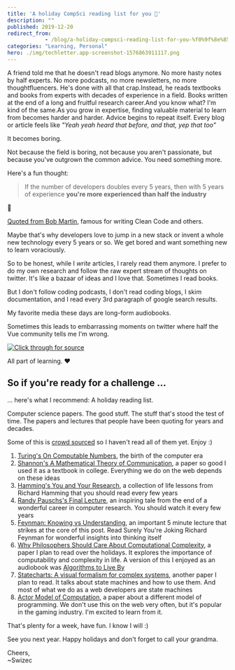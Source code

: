 ```yaml
---
title: 'A holiday CompSci reading list for you 🎅'
description: ""
published: 2019-12-20
redirect_from: 
            - /blog/a-holiday-compsci-reading-list-for-you-%f0%9f%8e%85/swizec/9265
categories: "Learning, Personal"
hero: ./img/techletter.app-screenshot-1576863911117.png
---
```

A friend told me that he doesn&#x27;t read blogs anymore. No more hasty notes by half experts. No more podcasts, no more newsletters, no more thoughtfluencers. He&#x27;s done with all that crap.Instead, he reads textbooks and books from experts with decades of experience in a field. Books written at the end of a long and fruitful research career.And you know what? I&#x27;m kind of the same.As you grow in expertise, finding valuable material to learn from becomes harder and harder. Advice begins to repeat itself. Every blog or article feels like _&quot;Yeah yeah heard that before, and that, yep that too&quot;_

It becomes boring.

Not because the field is boring, not because you aren&#x27;t passionate, but because you&#x27;ve outgrown the common advice. You need something more.

Here&#x27;s a fun thought:

> If the number of developers doubles every 5 years, then with 5 years of experience **you&#x27;re more experienced than half the industry**

🤯

[Quoted from Bob Martin](https://blog.cleancoder.com/uncle-bob/2014/06/20/MyLawn.html), famous for writing Clean Code and others.

Maybe that&#x27;s why developers love to jump in a new stack or invent a whole new technology every 5 years or so. We get bored and want something new to learn voraciously.

So to be honest, while I _write_ articles, I rarely read them anymore. I prefer to do my own research and follow the raw expert stream of thoughts on twitter. It&#x27;s like a bazaar of ideas and I love that. Sometimes I read books.

But I don&#x27;t follow coding podcasts, I don&#x27;t read coding blogs, I skim documentation, and I read every 3rd paragraph of google search results.

My favorite media these days are long-form audiobooks.

Sometimes this leads to embarrassing moments on twitter where half the Vue community tells me I&#x27;m wrong.

[![Click through for source](./img/techletter.app-screenshot-1576863911117.png)](https://twitter.com/Swizec/status/1207113674604736512)

All part of learning. ❤️

## So if you&#x27;re ready for a challenge ...

... here&#x27;s what I recommend: A holiday reading list.

Computer science papers. The good stuff. The stuff that&#x27;s stood the test of time. The papers and lectures that people have been quoting for years and decades.

Some of this is [crowd sourced](https://twitter.com/Swizec/status/1207496122303832065) so I haven&#x27;t read all of them yet. Enjoy :)

1. [Turing&#x27;s On Computable Numbers](https://www.cs.virginia.edu/~robins/Turing_Paper_1936.pdf), the birth of the computer era
2. [Shannon&#x27;s A Mathematical Theory of Communication](http://people.math.harvard.edu/~ctm/home/text/others/shannon/entropy/entropy.pdf), a paper so good I used it as a textbook in college. Everything we do on the web depends on these ideas
3. [Hamming&#x27;s You and Your Research](https://www.cs.virginia.edu/~robins/YouAndYourResearch.html), a collection of life lessons from Richard Hamming that you should read every few years
4. [Randy Pauschs&#x27;s Final Lecture](https://www.youtube.com/watch?v=ji5_MqicxSo), an inspiring tale from the end of a wonderful career in computer research. You should watch it every few years
5. [Feynman: Knowing vs Understanding](https://www.youtube.com/watch?v=NM-zWTU7X-k), an important 5 minute lecture that strikes at the core of this post. Read Surely You&#x27;re Joking Richard Feynman for wonderful insights into thinking itself
6. [Why Philosophers Should Care About Computational Complexity](https://www.scottaaronson.com/papers/philos.pdf), a paper I plan to read over the holidays. It explores the importance of computability and complexity in life. A version of this I enjoyed as an audiobook was [Algorithms to Live By](https://brianchristian.org/algorithms-to-live-by/)
7. [Statecharts: A visual formalism for complex systems](https://www.inf.ed.ac.uk/teaching/courses/seoc/2005_2006/resources/statecharts.pdf), another paper I plan to read. It talks about state machines and how to use them. And most of what we do as a web developers are state machines
8. [Actor Model of Computation](https://arxiv.org/vc/arxiv/papers/1008/1008.1459v8.pdf), a paper about a different model of programming. We don&#x27;t use this on the web very often, but it&#x27;s popular in the gaming industry. I&#x27;m excited to learn from it.

That&#x27;s plenty for a week, have fun. I know I will :)

See you next year. Happy holidays and don&#x27;t forget to call your grandma.

Cheers,  
~Swizec
